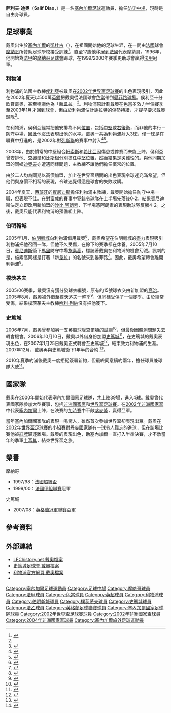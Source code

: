 {{noteta
|G1=liverpoolfc
|G2=EPL
|G3=足球
|T=zh-hans:萨利夫·迪奥;zh-hk:沙利夫·戴奧;zh-tw:薩利夫·迪奧;
|1=zh-hans:萨利夫·迪奥;zh-hk:沙利夫·戴奧;zh-tw:薩利夫·迪奧;
|2=zh-hans:迪奥;zh-hk:戴奧;zh-tw:迪奧;
|3=zh-hans:维埃拉;zh-hk:韋拉;zh-tw:維埃拉;
|4=zh-hans:哈里·雷德克纳普;zh-hk:哈利·列納;zh-tw:哈里·雷德克納普;
|5=zh-hans:迪乌夫;zh-hk:迪奧夫;zh-tw:迪烏夫;
}}
{{Football player infobox
| playername          = 萨利夫·迪奥<br>''Salif Diao''
| image               = Sali Diao Arsenal v Stoke City FC.jpg
| image_size = 240    
| fullname            = Salif Alassane Diao
| dateofbirth         = {{birth date and age|1977|2|10}}
| cityofbirth         = [[凱杜古|凱杜古]]
| countryofbirth      = [[塞內加爾|塞內加爾]]
| height              = {{height|metres=1.86}}
| currentclub         = 
| clubnumber          = 
| position            = [[防守中場|防守中場]]
| youthyears          =
| youthclubs          =
| years               = 1996-2000<br />1996-1997<br />2000-2002<br />2002-2007<br />2005<br />2005-2006<br />2006-2007<br />2007-2012
| clubs               = [[摩納哥足球俱樂部|摩納哥]]<br />→ [[埃皮纳勒足球俱乐部|埃皮纳勒]]<br />[[色當足球俱樂部|色當]]<br />[[利物浦足球會|利物浦]]<br />→ [[伯明翰城足球會|伯明翰城]]<br />→ [[樸茨茅夫足球會|樸茨茅夫]]<br />→ [[史篤城足球會|史篤城]]<br />[[史篤城足球會|史篤城]]
| caps(goals)         = {{0}}0 (0)<br />{{0}}2 (0)<br />27 (0)<br />37 (1)<br />{{0}}2 (0)<br />11 (0)<br />16 (0)<br />72 (1)
| nationalyears       = 2000-2009
| nationalteam        = [[塞內加爾國家足球隊|塞內加爾]]
| nationalcaps(goals) = 39 (4)
| pcupdate            = 2012年6月1日
| ntupdate            = 2008年10月22日
}}{{中文譯名
| english    = Salif '''Diao'''
| putonghua  = 迪奥
| taiwan     = 迪奧
| cantonese  = 戴奧
|}}
'''萨利夫·迪奥'''（'''Salif Diao'''，{{bd|1977年|2月10日|catidx=Diao, Salif}}）是一名[[塞內加爾|塞內加爾]][[足球|足球]]運動員，擔任[[防守中場|防守中場]]，現時是自由身球員。

==足球事業==
戴奧出生於[[塞內加爾|塞內加爾]]的[[凱杜古|凱杜古]]（{{lang|en|Kédougou}}），在祖國開始他的足球生涯，在一間由[[法國|法國]]球會[[摩納哥足球會|摩納哥]]所贊助足球學校接受訓練<ref name="新韋拉">{{cite web |url=http://www.lfc.org.hk/index.php?party=news_detail&nid=348 |title= 侯利亞：戴奧可成新韋拉|publisher=香港利物浦球迷俱樂部（官方球迷會） |accessdate=2008-11-11}}</ref>，直至17歲他移居到[[法國|法國]]代表摩納哥。1996年，他開始為[[法甲|法甲]]的[[摩納哥足球會|摩納哥足球會]]踢球，在1999/2000年賽季更助球會贏得[[法甲|法甲]]冠軍。

===利物浦===
利物浦的法國主教練[[侯利亞|侯利亞]]被戴奧在[[2002年世界盃足球賽|2002年世界盃足球賽]]的出色表現吸引，因此在2002年夏天以500萬[[英鎊|英鎊]]把戴奧從法國球會[[色當足球俱樂部|色當]]帶到[[晏菲路球場|晏菲路球場]]。侯利亞十分欣賞戴奧，甚至稱讚他為「新[[韋拉|韋拉]]」<ref name="新韋拉"/>。利物浦原計劃戴奧在色當多效力半個賽季至2003年1月才回到球會，但由於利物浦估計[[謝拉特|謝拉特]]的傷勢持續，才提早要求戴奧歸隊<ref>{{cite web |url=http://www.lfc.org.hk/index.php?party=news_detail&nid=39 |title=戴奧提前加盟|publisher=香港利物浦球迷俱樂部（官方球迷會） |accessdate=2008-11-11}}</ref>。

在利物浦，侯利亞經常把他安排為不同[[足球位置|位置]]，包括[[中堅|中堅]]或[[右後衛|右後衛]]，而非他的本行－[[防守中場|防守中場]]，因此他沒法表現出他的水平。戴奧一共為利物浦射入3球，僅一球是在聯賽中打進的，是2002年對[[列斯聯|列斯聯]]的賽事中射入<ref>{{cite web |url=http://news.bbc.co.uk/sport2/hi/football/eng_prem/2317771.stm |title=Liverpool go top |publisher=www.bbc.co.uk |accessdate=2007-12-12}}</ref><ref>{{cite web |url=http://www.lfc.org.hk/index.php?party=news_detail&nid=345 |title=侯利亞稱讚戴奧 |publisher=香港利物浦球迷俱樂部（官方球迷會） |accessdate=2008-11-11}}</ref>。

2003年，由於慣常的中堅組合[[軒索斯|軒索斯]]和[[希比亞|希比亞]]因傷患或停賽而未能上陣，侯利亞曾安排他、[[查奧爾|查奧爾]]和[[比斯根|比斯根]]分別擔任[[中堅|中堅]]位置，然而結果是災難性的。與他同期加盟的同鄉[[迪奧夫|迪奧夫]]亦遭遇同樣問題，主教練不讓他們擔任慣常的位置。

由於二人均為同期以高價加盟，加上在世界盃期間的出色表現令球迷充滿希望，但他們與身價不相稱的表現，令球迷覺得這是球會的失敗收購。

2004年夏天，[[西班牙|西班牙]]的[[賓尼迪斯|賓尼迪斯]]擔任利物浦主教練，戴奧開始擔任防守中場一職，但表現不佳。在對[[富咸足球會|富咸]]的賽事中犯錯令球隊在上半場先落後0-2，結果賓尼迪斯決定立即改用新加盟的[[沙比·阿朗素|沙比·阿朗素]]，下半場憑阿朗素的表現助球隊反勝4-2。之後，戴奧只能代表利物浦的預備組上陣。

===伯明翰城===
2005年1月，[[伯明翰城足球會|伯明翰城]]向利物浦借用戴奧<ref>{{cite web|url=http://www.liverpoolfc.tv/news/archivedirs/news/2005/jan/18/N147527050118-1421.htm|title=DIAO JOINS BIRMINGHAM ON LOAN|publisher=利物浦官方網頁|accessdate=2008-11-11}}{{dead link|date=2018年1月 |bot=InternetArchiveBot |fix-attempted=yes }}</ref>，戴奧希望在伯明翰城的盡力表現吸引利物浦把他召回一隊，但他不久受傷，在餘下的賽季都在休養。2005年7月10日，[[賓尼迪斯|賓尼迪斯]]簽下[[馬里|馬里]]防守中場[[施素高|施素高]]，標誌著戴奧在利物浦的機會幻滅。諷刺的是，施素高同樣是打著「新[[韋拉|韋拉]]」的名號來到晏菲路<ref>{{cite web |url=http://soccernet.espn.go.com/players/profile?id=36654&cc=4716 |title=Mohamed Sissoko Bio |publisher=ESPN Soccernet|accessdate=2008-11-11}}</ref>。因此，戴奧希望轉會離開利物浦<ref>{{cite web|url=http://www.liverpoolfc.tv/news/archivedirs/mediawatch/2005/jul/MW8476050701-1548.htm|title=DIAO SET FOR REDS EXIT|publisher=利物浦回聲報|accessdate=2008-11-11}}{{dead link|date=2018年1月 |bot=InternetArchiveBot |fix-attempted=yes }}</ref>。

===樸茨茅夫===
2005/06賽季，戴奧沒有獲分發球衣編號，原有的15號球衣交由新加盟的[[高治|高治]]。2005年8月，戴奧被外借至[[樸茨茅夫足球會|樸茨茅夫]]一整季<ref>{{cite web|url=http://www.liverpoolfc.tv/news/archivedirs/news/2005/sep/1/N149863050901-0817.htm|title=POMPEY CONFIRM DIAO DEAL|publisher=利物浦官方網頁|accessdate=2008-11-11}}{{dead link|date=2018年1月 |bot=InternetArchiveBot |fix-attempted=yes }}</ref>，但同樣受傷了一個賽季。由於經常受傷，結果樸茨茅夫主教練[[哈利·列納|哈利·列納]]沒有把他簽下。

===史篤城===
2006年7月，戴奧曾參加另一支[[英超|英超]]球隊[[查爾頓競技|查爾頓]]的試訓<ref>{{cite web|url=http://www.liverpoolfc.tv/news/archivedirs/news/2006/jul/24/N152977060724-1659.htm|title=DIAO ON TRIAL AT CHARLTON|publisher=利物浦官方網頁|accessdate=2008-11-11}}{{dead link|date=2018年1月 |bot=InternetArchiveBot |fix-attempted=yes }}</ref>，但最後因體測問題失去轉會機會。2006年10月10日，戴奧以外借身份加盟[[史篤城足球會|史篤城]]<ref>{{cite web |url=http://www.liverpoolfc.tv/news/archivedirs/mediawatch/2006/oct/MW10570061011-0845.htm |title=<nowiki>DIAO’S A DONE DEAL FOR CITY</nowiki> |publisher=天空體育 |accessdate=2008-11-11 }}{{dead link|date=2018年1月 |bot=InternetArchiveBot |fix-attempted=yes }}</ref>，在史篤城的戴奧表現出色，在2007年1月25日戴奧正式轉會至史篤城<ref>{{cite web |url=http://www.liverpoolfc.tv/news/drilldown/N154804070125-1601.htm |title=Diao Signs for Stoke |last=Eaton |first=Paul |publisher=利物浦官方網頁|date=2007-01-25 |accessdate=2007-01-27}}</ref>，結束效力利物浦的生涯。2007年12月，戴奧再與史篤城簽下1年半的合約
<ref>{{cite news |url=http://www.skysports.com/story/0,19528,11095_2960704,00.html |publisher=天空體育 |date=2007-12-11 |accessdate=2008-06-01 |title=Diao joy at Stoke return}}</ref>。

2010年夏季約滿後戴奧一度拒絕簽署新約，但最終同意續約兩年，擔任球員兼球隊大使<small><ref>{{cite news|language=en |url=http://www.stokecityfc.com/page/NewsDetail/0,,10310~2140325,00.html |title=Pulis Delighted With Diao Return |publisher=''stokecityfc.com'' |date=2010-08-31 |accessdate=2010-09-01 |deadurl=yes |archiveurl=https://web.archive.org/web/20100905001243/http://www.stokecityfc.com/page/NewsDetail/0%2C%2C10310~2140325%2C00.html |archivedate=2010-09-05 }}</ref></small>。

==國家隊==
戴奧在2000年開始代表[[塞內加爾國家足球隊|塞內加爾國家足球隊]]，共上陣39場，進入4球。戴奧曾代表國家隊參加大型賽事，包括[[非洲國家盃|非洲國家盃]]和[[世界盃足球賽|世界盃足球賽]]。在[[2002年非洲國家盃|2002年非洲國家盃]]中代表[[塞內加爾國家足球隊|塞內加爾]]上陣，在決賽的[[加時賽|加時賽]]中不敵[[喀麥隆國家足球隊|喀麥隆]]，贏得亞軍。

當年塞內加爾國家隊的表現一鳴驚人，雖然首次參加世界盃卻表現出眾。戴奧在[[2002年世界盃足球賽|2002年世界盃足球賽]]的小組賽對[[丹麥國家足球隊|丹麥國家隊]]有一球令人難忘的進球，但在該場比賽他被[[紅牌|紅牌]]驅逐離場。戴奧的表現出色，助塞內加爾一直打入半準決賽，才不敵當年的季軍[[土耳其國家足球隊|土耳其]]，結束世界盃之旅。

==榮譽==
;摩納哥
* 1997/98：[[法國超級盃|法國超級盃]]
* 1999/00：[[法國甲組聯賽|法國甲組聯賽]]冠軍

;史篤城
* 2007/08：[[英格蘭冠軍聯賽|英格蘭冠軍聯賽]]亞軍

==參考資料==
{{reflist}}

==外部連結==
* [http://www.lfchistory.net/player_profile.asp?player_id=288 LFChistory.net 戴奧檔案]
*[https://web.archive.org/web/20120318223248/http://www.stokecityfc.com/page/ProfilesDetail/0,,10310~22670,00.html 史篤城足球會 戴奧檔案]
*[https://web.archive.org/web/20090215010030/http://www.liverpoolfc.tv/team/squad/diao/moreinfo.htm 利物浦官方網頁 戴奧檔案]
*{{soccerbase|id=27791|name=戴奧}}


{{DEFAULTSORT:Diao, Salif}}
[[Category:塞內加爾足球運動員|Category:塞內加爾足球運動員]]
[[Category:足球中場|Category:足球中場]]
[[Category:摩納哥球員|Category:摩納哥球員]]
[[Category:法甲球員|Category:法甲球員]]
[[Category:色當球員|Category:色當球員]]
[[Category:英超球員|Category:英超球員]]
[[Category:利物浦球員|Category:利物浦球員]]
[[Category:伯明翰城球員|Category:伯明翰城球員]]
[[Category:樸茨茅夫球員|Category:樸茨茅夫球員]]
[[Category:史篤城球員|Category:史篤城球員]]
[[Category:法乙球員|Category:法乙球員]]
[[Category:英格蘭足球聯賽球員|Category:英格蘭足球聯賽球員]]
[[Category:塞內加爾國家足球隊球員|Category:塞內加爾國家足球隊球員]] 
[[Category:2002年世界盃足球賽球員|Category:2002年世界盃足球賽球員]]
[[Category:2002年非洲國家盃球員|Category:2002年非洲國家盃球員]]
[[Category:2004年非洲國家盃球員|Category:2004年非洲國家盃球員]]
[[Category:塞內加爾旅外足球運動員|Category:塞內加爾旅外足球運動員]]